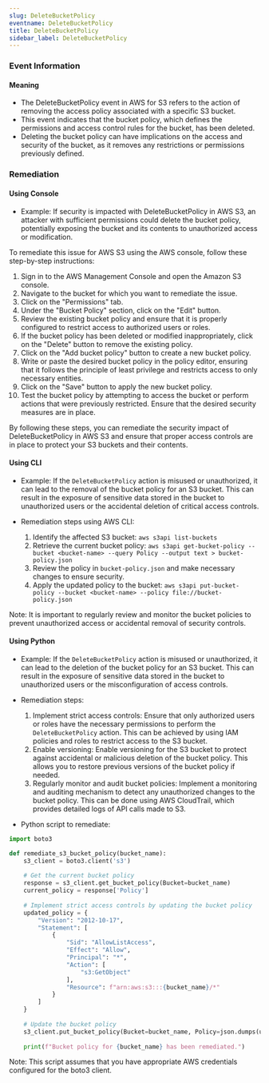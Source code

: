 ```yaml
--- 
slug: DeleteBucketPolicy
eventname: DeleteBucketPolicy
title: DeleteBucketPolicy
sidebar_label: DeleteBucketPolicy
---
```

                       
### Event Information

#### Meaning

- The DeleteBucketPolicy event in AWS for S3 refers to the action of removing the access policy associated with a specific S3 bucket.
- This event indicates that the bucket policy, which defines the permissions and access control rules for the bucket, has been deleted.
- Deleting the bucket policy can have implications on the access and security of the bucket, as it removes any restrictions or permissions previously defined.

### Remediation

#### Using Console

- Example: If security is impacted with DeleteBucketPolicy in AWS S3, an attacker with sufficient permissions could delete the bucket policy, potentially exposing the bucket and its contents to unauthorized access or modification.

To remediate this issue for AWS S3 using the AWS console, follow these step-by-step instructions:

1. Sign in to the AWS Management Console and open the Amazon S3 console.
2. Navigate to the bucket for which you want to remediate the issue.
3. Click on the "Permissions" tab.
4. Under the "Bucket Policy" section, click on the "Edit" button.
5. Review the existing bucket policy and ensure that it is properly configured to restrict access to authorized users or roles.
6. If the bucket policy has been deleted or modified inappropriately, click on the "Delete" button to remove the existing policy.
7. Click on the "Add bucket policy" button to create a new bucket policy.
8. Write or paste the desired bucket policy in the policy editor, ensuring that it follows the principle of least privilege and restricts access to only necessary entities.
9. Click on the "Save" button to apply the new bucket policy.
10. Test the bucket policy by attempting to access the bucket or perform actions that were previously restricted. Ensure that the desired security measures are in place.

By following these steps, you can remediate the security impact of DeleteBucketPolicy in AWS S3 and ensure that proper access controls are in place to protect your S3 buckets and their contents.

#### Using CLI

- Example: If the `DeleteBucketPolicy` action is misused or unauthorized, it can lead to the removal of the bucket policy for an S3 bucket. This can result in the exposure of sensitive data stored in the bucket to unauthorized users or the accidental deletion of critical access controls.

- Remediation steps using AWS CLI:
  1. Identify the affected S3 bucket: `aws s3api list-buckets`
  2. Retrieve the current bucket policy: `aws s3api get-bucket-policy --bucket <bucket-name> --query Policy --output text > bucket-policy.json`
  3. Review the policy in `bucket-policy.json` and make necessary changes to ensure security.
  4. Apply the updated policy to the bucket: `aws s3api put-bucket-policy --bucket <bucket-name> --policy file://bucket-policy.json`

Note: It is important to regularly review and monitor the bucket policies to prevent unauthorized access or accidental removal of security controls.

#### Using Python

- Example: If the `DeleteBucketPolicy` action is misused or unauthorized, it can lead to the deletion of the bucket policy for an S3 bucket. This can result in the exposure of sensitive data stored in the bucket to unauthorized users or the misconfiguration of access controls.

- Remediation steps:
  1. Implement strict access controls: Ensure that only authorized users or roles have the necessary permissions to perform the `DeleteBucketPolicy` action. This can be achieved by using IAM policies and roles to restrict access to the S3 bucket.
  2. Enable versioning: Enable versioning for the S3 bucket to protect against accidental or malicious deletion of the bucket policy. This allows you to restore previous versions of the bucket policy if needed.
  3. Regularly monitor and audit bucket policies: Implement a monitoring and auditing mechanism to detect any unauthorized changes to the bucket policy. This can be done using AWS CloudTrail, which provides detailed logs of API calls made to S3.

- Python script to remediate:
```python
import boto3

def remediate_s3_bucket_policy(bucket_name):
    s3_client = boto3.client('s3')
    
    # Get the current bucket policy
    response = s3_client.get_bucket_policy(Bucket=bucket_name)
    current_policy = response['Policy']
    
    # Implement strict access controls by updating the bucket policy
    updated_policy = {
        "Version": "2012-10-17",
        "Statement": [
            {
                "Sid": "AllowListAccess",
                "Effect": "Allow",
                "Principal": "*",
                "Action": [
                    "s3:GetObject"
                ],
                "Resource": f"arn:aws:s3:::{bucket_name}/*"
            }
        ]
    }
    
    # Update the bucket policy
    s3_client.put_bucket_policy(Bucket=bucket_name, Policy=json.dumps(updated_policy))
    
    print(f"Bucket policy for {bucket_name} has been remediated.")
```
Note: This script assumes that you have appropriate AWS credentials configured for the boto3 client.


 